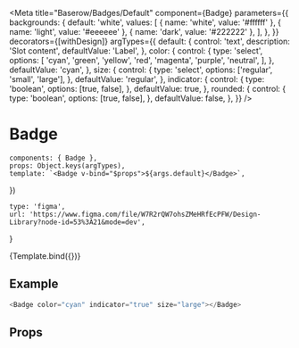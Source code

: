 

<Meta
    title="Baserow/Badges/Default"
    component={Badge}
    parameters={{
        backgrounds: {
            default: 'white',
            values: [
                { name: 'white', value: '#ffffff' },
                { name: 'light', value: '#eeeeee' },
                { name: 'dark', value: '#222222' },
            ],
        },
    }}
    decorators={[withDesign]}
    argTypes={{
        default: {
            control: 'text',
            description: 'Slot content',
            defaultValue: 'Label',
        },
        color: {
            control: {
                type: 'select',
                options: [
                    'cyan',
                    'green',
                    'yellow',
                    'red',
                    'magenta',
                    'purple',
                    'neutral',
                ],
            },
            defaultValue: 'cyan',
        },
        size: {
            control: {
                type: 'select',
                options: ['regular', 'small', 'large'],
            },
            defaultValue: 'regular',
        },
        indicator: {
            control: {
                type: 'boolean',
                options: [true, false],
            },
            defaultValue: true,
        },
        rounded: {
            control: {
                type: 'boolean',
                options: [true, false],
            },
            defaultValue: false,
        },
    }}
/>

# Badge

    components: { Badge },
    props: Object.keys(argTypes),
    template: `<Badge v-bind="$props">${args.default}</Badge>`,
})

    type: 'figma',
    url: 'https://www.figma.com/file/W7R2rQW7ohsZMeHRfEcPFW/Design-Library?node-id=53%3A21&mode=dev',
}

<Canvas>
    <Story
        name="Default"
        args={{ color: 'neutral' }}
        parameters={{
            design: config(designConfig),
        }}
    >
        {Template.bind({})}
    </Story>
</Canvas>

## Example

```javascript
<Badge color="cyan" indicator="true" size="large"></Badge>
```

## Props

<Props of={Badge} />

